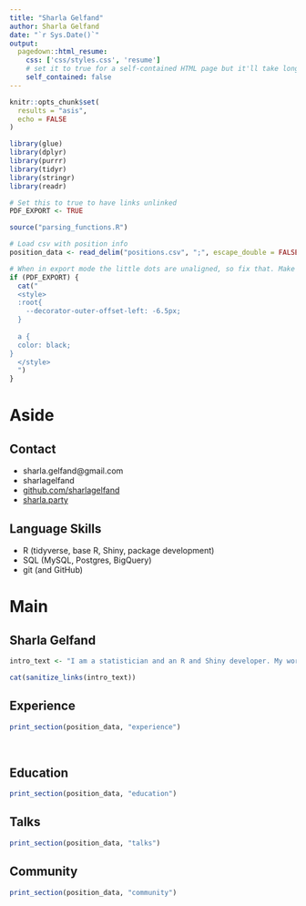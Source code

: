 ```yaml
---
title: "Sharla Gelfand"
author: Sharla Gelfand
date: "`r Sys.Date()`"
output:
  pagedown::html_resume:
    css: ['css/styles.css', 'resume']
    # set it to true for a self-contained HTML page but it'll take longer to render
    self_contained: false
---
```


```r
knitr::opts_chunk$set(
  results = "asis",
  echo = FALSE
)

library(glue)
library(dplyr)
library(purrr)
library(tidyr)
library(stringr)
library(readr)

# Set this to true to have links unlinked
PDF_EXPORT <- TRUE

source("parsing_functions.R")

# Load csv with position info
position_data <- read_delim("positions.csv", ";", escape_double = FALSE, trim_ws = TRUE)
```

```r
# When in export mode the little dots are unaligned, so fix that. Make links black too.
if (PDF_EXPORT) {
  cat("
  <style>
  :root{
    --decorator-outer-offset-left: -6.5px;
  }
  
  a {
  color: black;
}
  </style>
  ")
}
```


Aside
================================================================================

Contact {#contact}
--------------------------------------------------------------------------------


- <i class="fa fa-envelope"></i> sharla.gelfand@gmail.com
- <i class="fa fa-twitter"></i> sharlagelfand
- <i class="fa fa-github"></i> [github.com/sharlagelfand](https://github.com/sharlagelfand)
- <i class="fa fa-link"></i> [sharla.party](https://sharla.party)

Language Skills {#skills}
--------------------------------------------------------------------------------

- <i class="fa fa-laptop"></i> R (tidyverse, base R, Shiny, package development)
- <i class="fa fa-database"></i> SQL (MySQL, Postgres, BigQuery)
- <i class="fa fa-github-alt"></i> git (and GitHub)

Main
================================================================================

Sharla Gelfand {#title}
--------------------------------------------------------------------------------


```r
intro_text <- "I am a statistician and an R and Shiny developer. My work focuses on developing tools that enable easier access to data (such as my R package, [opendatatoronto](https://sharlagelfand.github.io/opendatatoronto)) and replacing manual, repetitive work with reproducible and future-proof processes. I write about R at [sharla.party](https://sharla.party) and love contributing to open source."

cat(sanitize_links(intro_text))
```

Experience {data-icon=laptop}
--------------------------------------------------------------------------------

```r
print_section(position_data, "experience")
```

<br>

Education {data-icon=graduation-cap data-concise=true}
--------------------------------------------------------------------------------

```r
print_section(position_data, "education")
```

Talks {data-icon=book}
--------------------------------------------------------------------------------

```r
print_section(position_data, "talks")
```

Community {data-icon=hands-helping}
--------------------------------------------------------------------------------

```r
print_section(position_data, "community")
```
